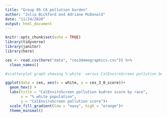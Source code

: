 ```yaml
---
title: "Group 05 CA pollution burden"
author: "Julia Bickford and Adriane McDonald"
date: "11/24/2020"
output: html_document
---
```


```r
knitr::opts_chunk$set(echo = TRUE)
library(tidyverse)
library(janitor)
library(here)
```

```r
ces <- read.csv(here("data", "ces3demographics.csv")) %>% 
  clean_names()
```

```r
#scatterplot graph showing % white  versus CalEnviroScreen pollution burden score

ggplot(data = ces, aes(x = white, y = ces_3_0_score))+
  geom_hex() +
  labs(title = "CalEnviroScreen pollution budren score by race", 
       x = "% white population",
       y = "CalEnviroScreen pollution score")+
  scale_fill_gradient(low = "navy", high = "orange")+
  theme_minimal()
```

